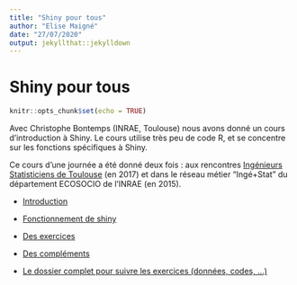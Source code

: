 ```yaml
---
title: "Shiny pour tous"
author: "Elise Maigné"
date: "27/07/2020"
output: jekyllthat::jekylldown
---
```




# Shiny pour tous

```r
knitr::opts_chunk$set(echo = TRUE)
```

Avec Christophe Bontemps (INRAE, Toulouse) nous avons donné un cours d'introduction à Shiny.
Le cours utilise très peu de code R, et se concentre sur les fonctions spécifiques à Shiny. 

Ce cours d'une journée a été donné deux fois : aux rencontres [Ingénieurs Statisticiens de Toulouse](http://www.thibault.laurent.free.fr/ingestat.html) (en 2017) et dans le réseau métier "Ingé+Stat" du département ECOSOCIO de l'INRAE (en 2015).


- <a href="pdf/shiny_0_CoursePresentation.pdf" target="_blank">Introduction</a>

- <a href="pdf/shiny_1_Server-ui.pdf" target="_blank">Fonctionnement de shiny</a>

- <a href="pdf/shiny_2_Exercices.pdf" target="_blank">Des exercices</a>

- <a href="pdf/shiny_3_Extensions.pdf" target="_blank">Des compléments</a>

- <a href="pdf/2018_FORMATION_SHINY_complet.zip" target="_blank">Le dossier complet pour suivre les exercices (données, codes, ...)</a>
